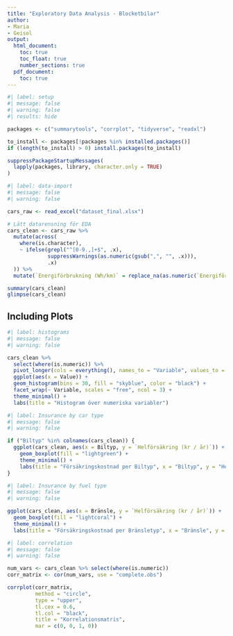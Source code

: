 ---
title: "Exploratory Data Analysis - Blocketbilar"
author:
- Maria
- Geisol
output:
  html_document:
    toc: true
    toc_float: true
    number_sections: true
  pdf_document:
    toc: true
---

```{r}
#| label: setup
#| message: false
#| warning: false
#| results: hide

packages <- c("summarytools", "corrplot", "tidyverse", "readxl")

to_install <- packages[!packages %in% installed.packages()]
if (length(to_install) > 0) install.packages(to_install)

suppressPackageStartupMessages(
  lapply(packages, library, character.only = TRUE)
)
```


```{r}
#| label: data-import
#| message: false
#| warning: false

cars_raw <- read_excel("dataset_final.xlsx")

# Lätt datarensning för EDA
cars_clean <- cars_raw %>%
  mutate(across(
    where(is.character),
    ~ ifelse(grepl("^[0-9.,]+$", .x),
             suppressWarnings(as.numeric(gsub(",", "", .x))),
             .x)
  )) %>%
  mutate(`Energiförbrukning (Wh/km)` = replace_na(as.numeric(`Energiförbrukning (Wh/km)`), 0))

summary(cars_clean)
glimpse(cars_clean)

```

## Including Plots

```{r}
#| label: histograms
#| message: false
#| warning: false

cars_clean %>%
  select(where(is.numeric)) %>%
  pivot_longer(cols = everything(), names_to = "Variable", values_to = "Value") %>%
  ggplot(aes(x = Value)) +
  geom_histogram(bins = 30, fill = "skyblue", color = "black") +
  facet_wrap(~ Variable, scales = "free", ncol = 3) +
  theme_minimal() +
  labs(title = "Histogram över numeriska variabler")

```


```{r}
#| label: Insurance by car type
#| message: false
#| warning: false

if ("Biltyp" %in% colnames(cars_clean)) {
  ggplot(cars_clean, aes(x = Biltyp, y = `Helförsäkring (kr / år)`)) +
    geom_boxplot(fill = "lightgreen") +
    theme_minimal() +
    labs(title = "Försäkringskostnad per Biltyp", x = "Biltyp", y = "Helförsäkring (kr/år)")
}

```

```{r}
#| label: Insurance by fuel type
#| message: false
#| warning: false

ggplot(cars_clean, aes(x = Bränsle, y = `Helförsäkring (kr / år)`)) +
  geom_boxplot(fill = "lightcoral") +
  theme_minimal() +
  labs(title = "Försäkringskostnad per Bränsletyp", x = "Bränsle", y = "Helförsäkring (kr/år)")

```

```{r}
#| label: correlation
#| message: false
#| warning: false

num_vars <- cars_clean %>% select(where(is.numeric))
corr_matrix <- cor(num_vars, use = "complete.obs")

corrplot(corr_matrix,
         method = "circle",
         type = "upper",
         tl.cex = 0.6,
         tl.col = "black",
         title = "Korrelationsmatris",
         mar = c(0, 0, 1, 0))

```


